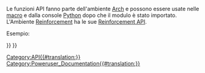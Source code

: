 <languages/>
{{VeryImportantMessage|(Novembre 2018) Le API di Arch sono elencate in [https://www.freecad.org/api autogenerated API documentation].}}

Le funzioni API fanno parte dell'ambiente [[Arch_Workbench/it|Arch]] e possono essere usate nelle [[Macros/it|macro]] e dalla console [[Python/it|Python]] dopo che il modulo {{incode|Arch/it|Arch}} è stato importato. L'Ambiente [[Reinforcement_Workbench/it|Reinforcement]] ha le sue [[Reinforcement_API/it|Reinforcement API]].

Esempio:
{{Code|code=
import FreeCAD, Draft, Arch

p1 = FreeCAD.Vector(0, 0, 0)
p2 = FreeCAD.Vector(2000, 0, 0)
baseline = Draft.makeLine(p1, p2)

Arch.makeWall(baseline, length=None, width=200, height=2000)
}}

{{BIM_Tools_navi{{#translation:}}}}
{{Userdocnavi{{#translation:}}}}
[[Category:API{{#translation:}}]]
[[Category:Poweruser_Documentation{{#translation:}}]]